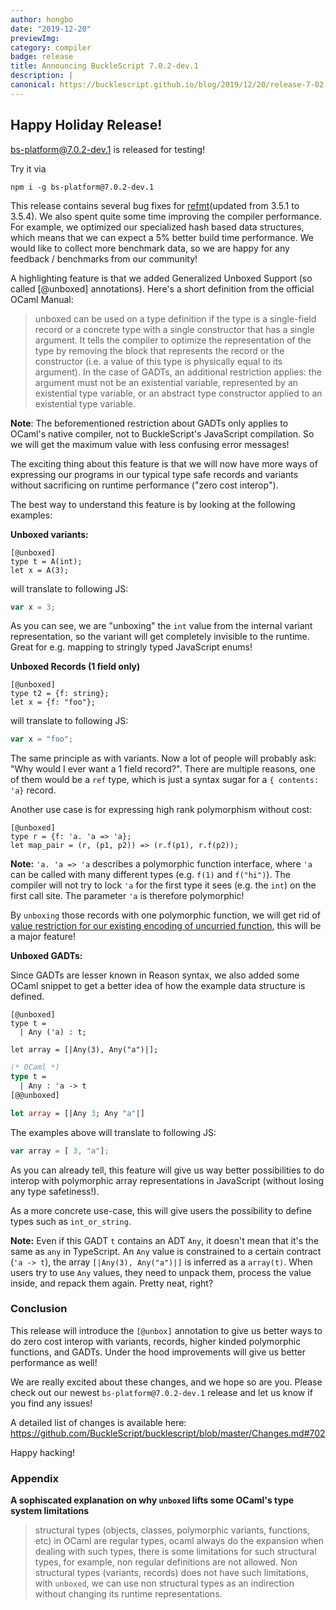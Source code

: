 ```yaml
---
author: hongbo
date: "2019-12-20" 
previewImg:
category: compiler
badge: release
title: Announcing BuckleScript 7.0.2-dev.1
description: |
canonical: https://bucklescript.github.io/blog/2019/12/20/release-7-02
---
```


## Happy Holiday Release!

[bs-platform@7.0.2-dev.1](https://github.com/BuckleScript/bucklescript/pull/4062)
is released for testing!

Try it via

```
npm i -g bs-platform@7.0.2-dev.1
```

This release contains several bug fixes for
[refmt](https://github.com/facebook/reason)(updated from 3.5.1 to 3.5.4). We
also spent quite some time improving the compiler performance. For example, we
optimized our specialized hash based data structures, which means that we can
expect a 5% better build time performance. We would like to collect more
benchmark data, so we are happy for any feedback / benchmarks from our
community!

A highlighting feature is that we added Generalized Unboxed Support (so called
[@unboxed] annotations). Here's a short definition from the official OCaml
Manual:


> unboxed can be used on a type definition if the type is a single-field record
> or a concrete type with a single constructor that has a single argument. It
> tells the compiler to optimize the representation of the type by removing the
> block that represents the record or the constructor (i.e. a value of this type
> is physically equal to its argument). In the case of GADTs, an additional
> restriction applies: the argument must not be an existential variable,
> represented by an existential type variable, or an abstract type constructor
> applied to an existential type variable.


**Note**: The beforementioned restriction about GADTs only applies to OCaml's
native compiler, not to BuckleScript's JavaScript compilation. So we will get
the maximum value with less confusing error messages!

The exciting thing about this feature is that we will now have more ways of
expressing our programs in our typical type safe records and variants without
sacrificing on runtime performance ("zero cost interop"). 

The best way to understand this feature is by looking at the following
examples:

**Unboxed variants:**

```reason
[@unboxed]
type t = A(int);
let x = A(3);
```

will translate to following JS:

```js
var x = 3;
```

As you can see, we are "unboxing" the `int` value from the internal variant
representation, so the variant will get completely invisible to the runtime.
Great for e.g. mapping to stringly typed JavaScript enums!

**Unboxed Records (1 field only)**

```reason
[@unboxed]
type t2 = {f: string};
let x = {f: "foo"};
```

will translate to following JS:

```js
var x = "foo";
```

The same principle as with variants. Now a lot of people will probably ask:
"Why would I ever want a 1 field record?". There are multiple reasons, one of
them would be a `ref` type, which is just a syntax sugar for a `{ contents:
'a}` record.

Another use case is for expressing high rank polymorphism without cost:

```reason
[@unboxed]
type r = {f: 'a. 'a => 'a};
let map_pair = (r, (p1, p2)) => (r.f(p1), r.f(p2));
```

**Note:** `'a. 'a => 'a` describes a polymorphic function interface, where `'a`
can be called with many different types (e.g. `f(1)` and `f("hi")`). The
compiler will not try to lock `'a` for the first type it sees (e.g. the `int`)
on the first call site. The parameter `'a` is therefore polymorphic!

By `unboxing` those records with one polymorphic function,  we will get rid of
[value restriction for our existing encoding of uncurried
function](https://github.com/BuckleScript/bucklescript/issues/4058), this will
be a major feature!

**Unboxed GADTs:**

Since GADTs are lesser known in Reason syntax, we also added some OCaml snippet
to get a better idea of how the example data structure is defined.

```reason
[@unboxed]
type t = 
  | Any ('a) : t; 

let array = [|Any(3), Any("a")|];
```
```ocaml
(* OCaml *)
type t = 
  | Any : 'a -> t
[@@unboxed]

let array = [|Any 3; Any "a"|]
```

The examples above will translate to following JS:

```js
var array = [ 3, "a"];
```

As you can already tell, this feature will give us way better possibilities to
do interop with polymorphic array representations in JavaScript (without losing
  any type safetiness!).

As a more concrete use-case, this will give users the possibility to define
types such as `int_or_string`.

**Note:** Even if this GADT `t` contains an ADT `Any`, it doesn't mean that
it's the same as `any` in TypeScript. An `Any` value is constrained to a
certain contract (`'a -> t`), the array `[|Any(3), Any("a")|]` is inferred as a
`array(t)`. When users try to use `Any` values, they need to unpack them,
process the value inside, and repack them again. Pretty neat, right?

### Conclusion

This release will introduce the `[@unbox]` annotation to give us better ways to
do zero cost interop with variants, records, higher kinded polymorphic
functions, and GADTs. Under the hood improvements will give us better
performance as well!

We are really excited about these changes, and we hope so are you. Please check
out our newest `bs-platform@7.0.2-dev.1` release and let us know if you find
any issues!

A detailed list of changes is available here:
https://github.com/BuckleScript/bucklescript/blob/master/Changes.md#702

Happy hacking!

### Appendix

**A sophiscated explanation on why `unboxed` lifts some OCaml's type system
limitations**

> structural types (objects, classes, polymorphic variants, functions, etc) in
> OCaml are regular types, ocaml always do the expansion when dealing with such
> types, there is some limitations for such structural types, for example, non
> regular definitions are not allowed. Non structural types (variants, records)
> does not have such limitations, with `unboxed`, we can use non structural
> types as an indirection without changing its runtime representations.
